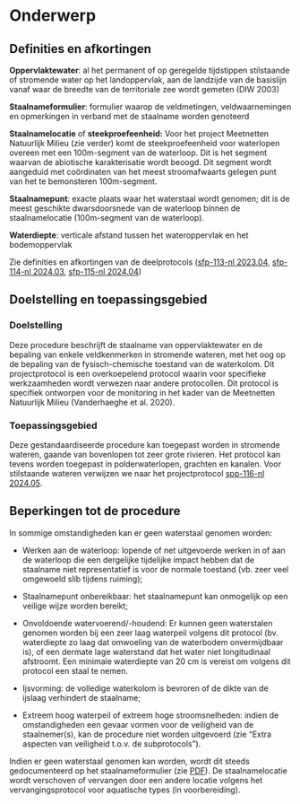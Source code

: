 # Onderwerp

## Definities en afkortingen

**Oppervlaktewater**: al het permanent of op geregelde tijdstippen stilstaande of stromende water op het landoppervlak, aan de landzijde van de basislijn vanaf waar de breedte van de territoriale zee wordt gemeten (DIW 2003)

**Staalnameformulier**: formulier waarop de veldmetingen, veldwaarnemingen en opmerkingen in verband met de staalname worden genoteerd

**Staalnamelocatie** of **steekproefeenheid:** Voor het project Meetnetten Natuurlijk Milieu (zie verder) komt de steekproefeenheid voor waterlopen overeen met een 100m-segment van de waterloop.
Dit is het segment waarvan de abiotische karakterisatie wordt beoogd.
Dit segment wordt aangeduid met coördinaten van het meest stroomafwaarts gelegen punt van het te bemonsteren 100m-segment.

**Staalnamepunt**: exacte plaats waar het waterstaal wordt genomen; dit is de meest geschikte dwarsdoorsnede van de waterloop binnen de staalnamelocatie (100m-segment van de waterloop).

**Waterdiepte**: verticale afstand tussen het wateroppervlak en het bodemoppervlak

Zie definities en afkortingen van de deelprotocols ([sfp-113-nl 2023.04](../2023.04/index.html), [sfp-114-nl 2024.03](../2024.03/index.html), [sfp-115-nl 2024.04](../2024.04/index.html))

## Doelstelling en toepassingsgebied

### Doelstelling

Deze procedure beschrijft de staalname van oppervlaktewater en de bepaling van enkele veldkenmerken in stromende wateren, met het oog op de bepaling van de fysisch-chemische toestand van de waterkolom.
Dit projectprotocol is een overkoepelend protocol waarin voor specifieke werkzaamheden wordt verwezen naar andere protocollen.
Dit protocol is specifiek ontworpen voor de monitoring in het kader van de Meetnetten Natuurlijk Milieu (Vanderhaeghe et al. 2020).

### Toepassingsgebied

Deze gestandaardiseerde procedure kan toegepast worden in stromende wateren, gaande van bovenlopen tot zeer grote rivieren.
Het protocol kan tevens worden toegepast in polderwaterlopen, grachten en kanalen.
Voor stilstaande wateren verwijzen we naar het projectprotocol [spp-116-nl 2024.05](../2024.05/index.html).

## Beperkingen tot de procedure

In sommige omstandigheden kan er geen waterstaal genomen worden:

-   Werken aan de waterloop: lopende of net uitgevoerde werken in of aan de waterloop die een dergelijke tijdelijke impact hebben dat de staalname niet representatief is voor de normale toestand (vb. zeer veel omgewoeld slib tijdens ruiming);

-   Staalnamepunt onbereikbaar: het staalnamepunt kan onmogelijk op een veilige wijze worden bereikt;

-   Onvoldoende watervoerend/-houdend: Er kunnen geen waterstalen genomen worden bij een zeer laag waterpeil volgens dit protocol (bv. waterdiepte zo laag dat omwoeling van de waterbodem onvermijdbaar is), of een dermate lage waterstand dat het water niet longitudinaal afstroomt.
    Een minimale waterdiepte van 20 cm is vereist om volgens dit protocol een staal te nemen.

-   Ijsvorming: de volledige waterkolom is bevroren of de dikte van de ijslaag verhindert de staalname;

-   Extreem hoog waterpeil of extreem hoge stroomsnelheden: indien de omstandigheden een gevaar vormen voor de veiligheid van de staalnemer(s), kan de procedure niet worden uitgevoerd (zie "Extra aspecten van veiligheid t.o.v. de subprotocols").

Indien er geen waterstaal genomen kan worden, wordt dit steeds gedocumenteerd op het staalnameformulier (zie [PDF](./media/Veldformulier_water.pdf)).
De staalnamelocatie wordt verschoven of vervangen door een andere locatie volgens het vervangingsprotocol voor aquatische types (in voorbereiding).
